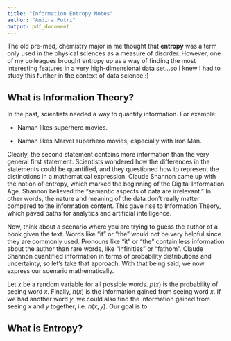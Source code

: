 ```yaml
---
title: "Information Entropy Notes"
author: "Andira Putri"
output: pdf_document
---
```


The old pre-med, chemistry major in me thought that **entropy** was a term only used in the physical sciences as a measure of disorder. However, one of my colleagues brought entropy up as a way of finding the most interesting features in a very high-dimensional data set...so I knew I had to study this further in the context of data science :)

## What is Information Theory?

In the past, scientists needed a way to quantify information. For example:

* Naman likes superhero movies.

* Naman likes Marvel superhero movies, especially with Iron Man.

Clearly, the second statement contains more information than the very general first statement. Scientists wondered how the differences in the statements could be quantified, and they questioned how to represent the distinctions in a mathematical expression. Claude Shannon came up with the notion of entropy, which marked the beginning of the Digital Information Age. Shannon believed the “semantic aspects of data are irrelevant.” In other words, the nature and meaning of the data don't really matter compared to the information content. This gave rise to Information Theory, which paved paths for analytics and artificial intelligence.

Now, think about a scenario where you are trying to guess the author of a book given the text. Words like "it" or "the" would not be very helpful since they are commonly used. Pronouns like "it" or "the" contain less information about the author than rare words, like "infinities" or "fathom". Claude Shannon quantified information in terms of probability distributions and uncertainty, so let's take that approach. With that being said, we now express our scenario mathematically.

Let $x$ be a random variable for all possible words. $p(x)$ is the probability of seeing word $x$. Finally, $h(x)$ is the information gained from seeing word $x$. If we had another word $y$, we could also find the information gained from seeing $x$ and $y$ together, i.e. $h(x,y)$. Our goal is to 

## What is Entropy?
